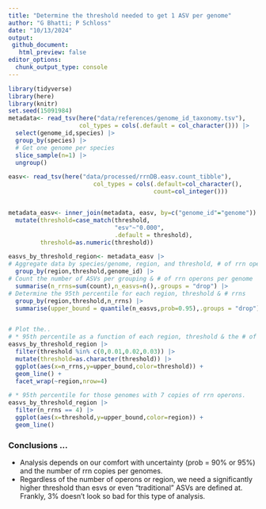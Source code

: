 ```yaml
---
title: "Determine the threshold needed to get 1 ASV per genome"
author: "G Bhatti; P Schloss"
date: "10/13/2024"
output:
 github_document:
   html_preview: false
editor_options: 
  chunk_output_type: console
---
```


```r
library(tidyverse)
library(here)
library(knitr)
set.seed(15091984)
metadata<- read_tsv(here("data/references/genome_id_taxonomy.tsv"),
                    col_types = cols(.default = col_character())) |> 
  select(genome_id,species) |> 
  group_by(species) |> 
  # Get one genome per species
  slice_sample(n=1) |> 
  ungroup()

easv<- read_tsv(here("data/processed/rrnDB.easv.count_tibble"),
                        col_types = cols(.default=col_character(),
                                         count=col_integer())) 


metadata_easv<- inner_join(metadata, easv, by=c("genome_id"="genome")) |> 
  mutate(threshold=case_match(threshold,
                              "esv"~"0.000",
                              .default = threshold),
         threshold=as.numeric(threshold))
```


```r
easvs_by_threshold_region<- metadata_easv |> 
# Aggregate data by species/genome, region, and threshold, # of rrn operons per genome
  group_by(region,threshold,genome_id) |> 
# Count the number of ASVs per grouping & # of rrn operons per genome
  summarise(n_rrns=sum(count),n_easvs=n(),.groups = "drop") |> 
# Determine the 95th percentile for each region, threshold & # rrns
  group_by(region,threshold,n_rrns) |> 
  summarise(upper_bound = quantile(n_easvs,prob=0.95),.groups = "drop")


# Plot the..
# * 95th percentile as a function of each region, threshold & the # of rrn operons per genome
easvs_by_threshold_region |> 
  filter(threshold %in% c(0,0.01,0.02,0.03)) |> 
  mutate(threshold=as.character(threshold)) |> 
  ggplot(aes(x=n_rrns,y=upper_bound,color=threshold)) + 
  geom_line() +
  facet_wrap(~region,nrow=4)

# * 95th percentile for those genomes with 7 copies of rrn operons.
easvs_by_threshold_region |> 
  filter(n_rrns == 4) |> 
  ggplot(aes(x=threshold,y=upper_bound,color=region)) + 
  geom_line() 

```

### Conclusions ...
* Analysis depends on our comfort with uncertainty (prob = 90% or 95%) and the 
number of rrn copies per genomes.
* Regardless of the number of operons or region, we need a significantly higher
threshold than esvs or even "traditional" ASVs are defined at. Frankly, 3% doesn't
look so bad for this type of analysis.


